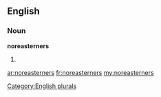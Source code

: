 ==English==

===Noun===
'''noreasterners'''

# {{plural of|[[noreasterner]]}}

[[Category:English plurals]]

[[ar:noreasterners]]
[[fr:noreasterners]]
[[my:noreasterners]]